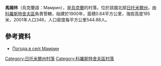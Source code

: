 {{coord|50|18|45|N|29|1|29|E|scale:30000|display=title}}

'''馬姆林'''（烏克蘭語：Мамрин），是[[烏克蘭|烏克蘭]]的村落，位於該國北部[[日托米爾州|日托米爾州]]，由[[科羅斯特舍夫區|科羅斯特舍夫區]]負責管轄，始建於1900年，面積0.64平方公里，海拔高度195米，2001年人口346，人口密度每平方公里544.88人。

==參考資料== 
* [http://weather.in.ua/ua/zhitomirskaja/14908 Погода в селі Мамрин] {{Wayback|url=http://weather.in.ua/ua/zhitomirskaja/14908 |date=20111219145857 }}

{{DEFAULTSORT:Мамрин}}
[[Category:日托米爾州村落|Category:日托米爾州村落]]
[[Category:科羅斯特舍夫區村落|Category:科羅斯特舍夫區村落]]